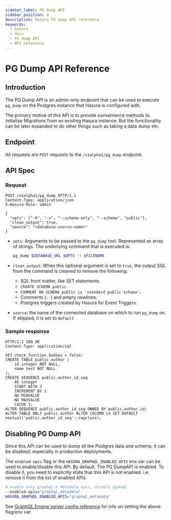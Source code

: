 ```yaml
---
sidebar_label: PG Dump API
sidebar_position: 9
description: Hasura PG dump API reference
keywords:
  - hasura
  - docs
  - PG dump API
  - API reference
---
```


# PG Dump API Reference

## Introduction

The PG Dump API is an admin-only endpoint that can be used to execute
`pg_dump` on the Postgres instance that Hasura is configured with.

The primary motive of this API is to provide convenience methods to
initialise Migrations from an existing Hasura instance. But the
functionality can be later expanded to do other things such as taking a
data dump etc.

## Endpoint

All requests are `POST` requests to the `/v1alpha1/pg_dump` endpoint.

## API Spec

### Request

```http
POST /v1alpha1/pg_dump HTTP/1.1
Content-Type: application/json
X-Hasura-Role: admin

{
  "opts": ["-O", "-x", "--schema-only", "--schema", "public"],
  "clean_output": true,
  "source": "<database-source-name>"
}
```

- `opts`: Arguments to be passed to the `pg_dump` tool. Represented as
  array of strings. The underlying command that is executed is:

  ```bash
  pg_dump $DATABASE_URL $OPTS -f $FILENAME
  ```

- `clean_output`: When this optional argument is set to `true`, the
  output SQL from the command is cleaned to remove the following:

  - SQL front matter, like SET statements.
  - `CREATE SCHEMA public`.
  - `COMMENT ON SCHEMA public is 'standard public schema'`;
  - Comments (`--`) and empty newlines.
  - Postgres triggers created by Hasura for Event Triggers.

- `source`: the name of the connected database on which to run
  `pg_dump` on. If skipped, it is set to `default`

### Sample response

```http
HTTP/1.1 200 OK
Content-Type: application/sql

SET check_function_bodies = false;
CREATE TABLE public.author (
    id integer NOT NULL,
    name text NOT NULL
);
CREATE SEQUENCE public.author_id_seq
    AS integer
    START WITH 1
    INCREMENT BY 1
    NO MINVALUE
    NO MAXVALUE
    CACHE 1;
ALTER SEQUENCE public.author_id_seq OWNED BY public.author.id;
ALTER TABLE ONLY public.author ALTER COLUMN id SET DEFAULT nextval('public.author_id_seq'::regclass);
```

## Disabling PG Dump API

Since this API can be used to dump all the Postgres data and schema, it
can be disabled, especially in production deployments.

The `enabled-apis` flag or the `HASURA_GRAPHQL_ENABLED_APIS` env var can
be used to enable/disable this API. By default, The PG DumpAPI is
enabled. To disable it, you need to explicitly state that this API is
not enabled. i.e. remove it from the list of enabled APIs.

```bash
# enable only graphql & Metadata apis, disable pgdump
--enabled-apis="graphql,metadata"
HASURA_GRAPHQL_ENABLED_APIS="graphql,metadata"
```

See [GraphQL Engine server config reference](/deployment/graphql-engine-flags/reference.mdx) for info on setting the above flag/env var.
